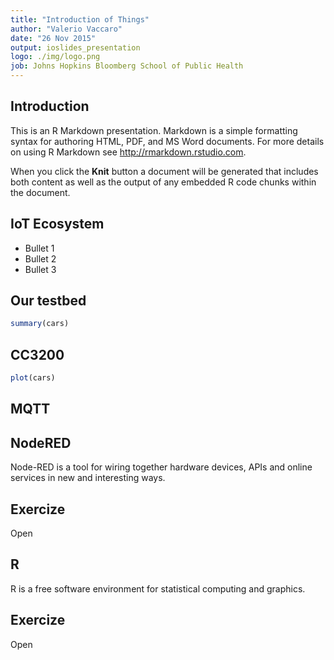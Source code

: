 ```yaml
---
title: "Introduction of Things"
author: "Valerio Vaccaro"
date: "26 Nov 2015"
output: ioslides_presentation
logo: ./img/logo.png
job: Johns Hopkins Bloomberg School of Public Health
---
```


## Introduction 

This is an R Markdown presentation. Markdown is a simple formatting syntax for authoring HTML, PDF, and MS Word documents. For more details on using R Markdown see <http://rmarkdown.rstudio.com>.

When you click the **Knit** button a document will be generated that includes both content as well as the output of any embedded R code chunks within the document.

## IoT Ecosystem

- Bullet 1
- Bullet 2
- Bullet 3

## Our testbed 

```r
summary(cars)
```

## CC3200

```r
plot(cars)
```

## MQTT

## NodeRED
Node-RED is a tool for wiring together hardware devices, APIs and online services in new and interesting ways.

## Exercize 
Open 

## R
R is a free software environment for statistical computing and graphics. 

## Exercize 
Open

